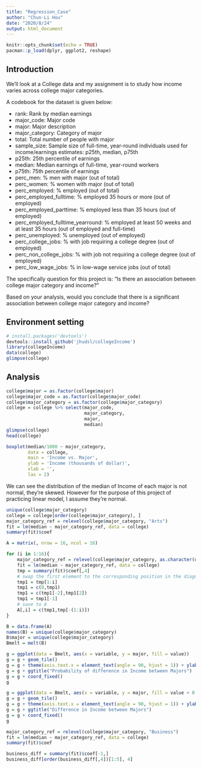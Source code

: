 ```yaml
---
title: "Regression_Case"
author: "Chun-Li Hou"
date: "2020/8/24"
output: html_document
---
```


```r
knitr::opts_chunk$set(echo = TRUE)
pacman::p_load(dplyr, ggplot2, reshape)
```

## Introduction

We’ll look at a College data and my assignment is to study how income varies across college major categories.

A codebook for the dataset is given below:

- rank: Rank by median earnings
- major_code: Major code
- major: Major description
- major_category: Category of major
- total: Total number of people with major
- sample_size: Sample size of full-time, year-round individuals used for income/earnings estimates: p25th, median, p75th
- p25th: 25th percentile of earnings
- median: Median earnings of full-time, year-round workers
- p75th: 75th percentile of earnings
- perc_men: % men with major (out of total)
- perc_women: % women with major (out of total)
- perc_employed: % employed (out of total)
- perc_employed_fulltime: % employed 35 hours or more (out of employed)
- perc_employed_parttime: % employed less than 35 hours (out of employed)
- perc_employed_fulltime_yearround: % employed at least 50 weeks and at least 35 hours (out of employed and full-time)
- perc_unemployed: % unemployed (out of employed)
- perc_college_jobs: % with job requiring a college degree (out of employed)
- perc_non_college_jobs: % with job not requiring a college degree (out of employed)
- perc_low_wage_jobs: % in low-wage service jobs (out of total)

The specifically question for this project is: “Is there an association between college major category and income?”

Based on your analysis, would you conclude that there is a significant association between college major category and income?

## Environment setting

```r
# install.packages('devtools')
devtools::install_github('jhudsl/collegeIncome')
library(collegeIncome)
data(college)
glimpse(college)
```

## Analysis

```r
college$major = as.factor(college$major)
college$major_code = as.factor(college$major_code)
college$major_category = as.factor(college$major_category)
college = college %>% select(major_code, 
                             major_category, 
                             major, 
                             median)
glimpse(college)
head(college)
```

```r
boxplot(median/1000 ~ major_category, 
        data = college, 
        main = 'Income vs. Major', 
        ylab = 'Income (thousands of dollar)',
        xlab = '',
        las = 2)
```

We can see the distribution of the median of Income of each major is not normal, they’re skewed. However for the purpose of this project of practicing linear model, I assume they’re normal.

```r
unique(college$major_category)
college = college[order(college$major_category), ]
major_category_ref = relevel(college$major_category, "Arts")
fit = lm(median ~ major_category_ref, data = college)
summary(fit)$coef
```

```r
A = matrix(, nrow = 16, ncol = 16)

for (i in 1:16){
    major_category_ref = relevel(college$major_category, as.character(unique(college$major_category)[i]))
    fit = lm(median ~ major_category_ref, data = college)
    tmp = summary(fit)$coef[,4]
    # swap the first element to the corresponding position in the diagonal matrix
    tmp1 = tmp[1:i]
    tmp1 = c(0,tmp1)
    tmp1 = c(tmp1[-2],tmp1[2])
    tmp1 = tmp1[-1]
    # save to A
    A[,i] = c(tmp1,tmp[-(1:i)])
}

B = data.frame(A)
names(B) = unique(college$major_category)
B$major = unique(college$major_category)
Bmelt = melt(B)
```

```r
g = ggplot(data = Bmelt, aes(x = variable, y = major, fill = value))
g = g + geom_tile()
g = g + theme(axis.text.x = element_text(angle = 90, hjust = 1)) + ylab("Major") + xlab("Major")
g = g + ggtitle("Probability of difference in Income between Majors")
g = g + coord_fixed()
g
```

```r
g = ggplot(data = Bmelt, aes(x = variable, y = major, fill = value < 0.025))
g = g + geom_tile()
g = g + theme(axis.text.x = element_text(angle = 90, hjust = 1)) + ylab("Major") + xlab("Major")
g = g + ggtitle("Difference in Income between Majors")
g = g + coord_fixed()
g
```

```r
major_category_ref = relevel(college$major_category, "Business")
fit = lm(median ~ major_category_ref, data = college)
summary(fit)$coef
```

```r
business_diff = summary(fit)$coef[-1,]
business_diff[order(business_diff[,4])[1:5], 4]
```

